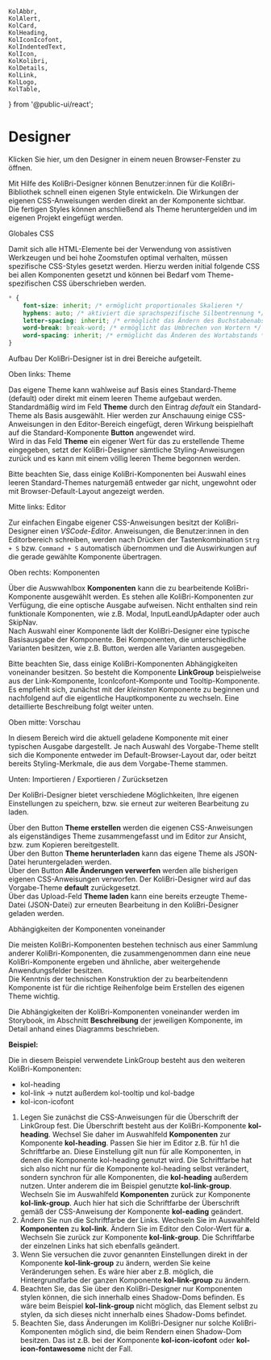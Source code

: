	KolAbbr,
	KolAlert,
	KolCard,
	KolHeading,
	KolIconIcofont,
	KolIndentedText,
	KolIcon,
	KolKolibri,
	KolDetails,
	KolLink,
	KolLogo,
	KolTable,
} from '@public-ui/react';

# Designer

<div className="grid sm:grid-cols-2">
	<KolCard _headline="Eigenes Theme erstellen" _level={2}>
		<KolLink slot="content" _useCase="nav" _href="/designer" _target="designer">
			<div className="flex gap-4 py-2">
				<KolIcon className="homepage" _icon="fas fa-paint-brush" />
				<span>Klicken Sie hier, um den Designer in einem neuen Browser-Fenster zu öffnen.</span>
			</div>
		</KolLink>
	</KolCard>
</div>

Mit Hilfe des KoliBri-Designer können Benutzer:innen für die KoliBri-Bibliothek schnell einen eigenen
Style entwickeln. Die Wirkungen der eigenen CSS-Anweisungen werden direkt an der Komponente
sichtbar.<br/>
Die fertigen Styles können anschließend als Theme heruntergelden und im eigenen Projekt eingefügt werden.

<kol-heading _level="2">Globales CSS</kol-heading>

Damit sich alle HTML-Elemente bei der Verwendung von assistiven Werkzeugen und bei hohe Zoomstufen optimal verhalten,
müssen spezifische CSS-Styles gesetzt werden. Hierzu werden initial folgende CSS bei allen Komponenten gesetzt und
können bei Bedarf vom Theme-spezifischen CSS überschrieben werden.

```css
* {
	font-size: inherit; /* ermöglicht proportionales Skalieren */
	hyphens: auto; /* aktiviert die sprachspezifische Silbentrennung */
	letter-spacing: inherit; /* ermöglicht das Ändern des Buchstabenabstands */
	word-break: break-word; /* ermöglicht das Umbrechen von Wortern */
	word-spacing: inherit; /* ermöglicht das Änderen des Wortabstands */
}
```

<kol-heading _level="2">Aufbau</kol-heading>
Der KoliBri-Designer ist in drei Bereiche aufgeteilt.

<kol-heading _level="3">Oben links: Theme</kol-heading>

Das eigene Theme kann wahlweise auf Basis eines Standard-Theme (default) oder direkt mit einem leeren Theme aufgebaut
werden. Standardmäßig wird im Feld <b>Theme</b> durch den Eintrag <i> default</i> ein Standard-Theme als Basis ausgewählt.
Hier werden zur Anschauung einige CSS-Anweisungen in den Editor-Bereich eingefügt, deren Wirkung beispielhaft auf die
Standard-Komponente <b>Button</b> angewendet wird.<br />
Wird in das Feld <b>Theme</b> ein eigener Wert für das zu erstellende Theme eingegeben, setzt der KoliBri-Designer sämtliche
Styling-Anweisungen zurück und es kann mit einem völlig leeren Theme begonnen werden.

<kol-indented-text>Bitte beachten Sie, dass einige KoliBri-Komponenten bei Auswahl eines leeren Standard-Themes naturgemäß entweder
gar nicht, ungewohnt oder mit Browser-Default-Layout angezeigt werden.</kol-indented-text>

<kol-heading _level="3">Mitte links: Editor</kol-heading>

Zur einfachen Eingabe eigener CSS-Anweisungen besitzt der KoliBri-Designer einen <i>VSCode-Editor</i>. Anweisungen, die Benutzer:innen
in den Editorbereich schreiben, werden nach Drücken der Tastenkombination <code>Strg + S</code> bzw. <code>Command + S</code>
automatisch übernommen und die Auswirkungen auf die gerade gewählte Komponente übertragen.

<kol-heading _level="3">Oben rechts: Komponenten</kol-heading>

Über die Auswwahlbox <b>Komponenten</b> kann die zu bearbeitende KoliBri-Komponente ausgewählt werden. Es stehen alle KoliBri-Komponenten zur Verfügung,
die eine optische Ausgabe aufweisen. Nicht enthalten sind rein funktionale Komponenten, wie z.B. Modal, InputLeandUpAdapter oder auch SkipNav.<br/>
Nach Auswahl einer Komponente lädt der KoliBri-Designer eine typische Basisausgabe der Komponente. Bei Komponenten, die unterschiedliche Varianten besitzen, wie z.B.
Button, werden alle Varianten ausgegeben.

<kol-indented-text>Bitte beachten Sie, dass einige KoliBri-Komponenten Abhängigkeiten voneinander besitzen. So besteht die Komponente <b> LinkGroup</b>
beispielweise aus der Link-Komponente, IconIcofont-Komponte und Tooltip-Komponente. Es empfiehlt sich, zunächst mit der <i>kleinsten</i>
Komponente zu beginnen und nachfolgend auf die eigentliche Hauptkomponente zu wechseln. Eine detaillierte Beschreibung folgt weiter unten.</kol-indented-text>

<kol-heading _level="3">Oben mitte: Vorschau</kol-heading>

In diesem Bereich wird die aktuell geladene Komponente mit einer typischen Ausgabe dargestellt. Je nach Auswahl des Vorgabe-Theme stellt sich die
Komponente entweder im Default-Browser-Layout dar, oder beitzt bereits Styling-Merkmale, die aus dem Vorgabe-Theme stammen.<br/>

<kol-heading _level="3">Unten: Importieren / Exportieren / Zurücksetzen</kol-heading>

Der KoliBri-Designer bietet verschiedene Möglichkeiten, Ihre eigenen Einstellungen zu speichern, bzw. sie erneut zur weiteren Bearbeitung zu laden.

Über den Button <b> Theme erstellen </b> werden die eigenen CSS-Anweisungen als eigenständiges Theme zusammengefasst und im Editor zur Ansicht, bzw. zum
Kopieren bereitgestellt.<br/>
Über den Button <b> Theme herunterladen</b> kann das eigene Theme als JSON-Datei heruntergeladen werden.<br/>
Über den Button <b>Alle Änderungen verwerfen</b> werden alle bisherigen eigenen CSS-Anweisungen verworfen. Der KoliBri-Designer wird auf das
Vorgabe-Theme <b> default</b> zurückgesetzt.<br/>
Über das Upload-Feld <b>Theme laden</b> kann eine bereits erzeugte Theme-Datei (JSON-Datei) zur erneuten Bearbeitung in den KoliBri-Designer geladen werden.

<kol-heading _level="2">Abhängigkeiten der Komponenten voneinander</kol-heading>

Die meisten KoliBri-Komponenten bestehen technisch aus einer Sammlung anderer KoliBri-Komponenten, die zusammengenommen dann eine neue
KoliBri-Komponente ergeben und ähnliche, aber weitergehende Anwendungsfelder besitzen.<br/>
Die Kenntnis der technischen Konstruktion der zu bearbeitendenn Komponente ist für die richtige Reihenfolge beim Erstellen des eigenen Theme wichtig.

<kol-indented-text>Die Abhängigkeiten der KoliBri-Komponenten voneinander werden im Storybook, im Abschnitt <b >Beschreibung</b>
der jeweiligen Komponente, im Detail anhand eines Diagramms beschrieben.</kol-indented-text>

<p>
	<b>Beispiel:</b>
</p>

<kol-link-group _heading="Überschrift" _links="[{'_label':'Link 1', '_icon':'icofont-home','_href':'test'},{'_label':'Link 2', '_icon':'icofont-phone','_href':'test'}]" _list-style-type="none"></kol-link-group>

Die in diesem Beispiel verwendete LinkGroup besteht aus den weiteren KoliBri-Komponenten:

- kol-heading
- kol-link -> nutzt außerdem kol-tooltip und kol-badge
- kol-icon-icofont

1. Legen Sie zunächst die CSS-Anweisungen für die Überschrift der LinkGroup fest. Die Überschrift besteht aus der KoliBri-Komponente <b> kol-heading</b>.
   Wechsel Sie daher im Auswahlfeld <b>Komponenten</b> zur Komponente <b>kol-heading</b>. Passen Sie hier im Editor z.B. für h1 die Schriftfarbe an. Diese Einstellung gilt
   nun für alle Komponenten, in denen die Komponente kol-heading genutzt wird. Die Schriftfarbe hat sich also nicht nur für die Komponente kol-heading selbst
   verändert, sondern synchron für alle Komponenten, die <b>kol-heading</b> außerdem nutzen. Unter anderem die im Beispiel genutzte <b>kol-link-group</b>.<br/>Wechseln Sie im Auswahlfeld <b>Komponenten</b>
   zurück zur Komponente <b>kol-link-group</b>. Auch hier hat sich die Schriftfarbe der Überschrift gemäß der CSS-Anweisung der Komponente <b>kol-eading</b> geändert.
2. Ändern Sie nun die Schriftfarbe der Links. Wechseln Sie im Auswahlfeld <b>Komponenten</b> zu <b>kol-link</b>. Ändern Sie im Editor den Color-Wert für <b>a</b>. Wechseln Sie zurück zur Komponente
   <b>kol-link-group</b>. Die Schriftfarbe der einzelnen Links hat sich ebenfalls geändert.
3. Wenn Sie versuchen die zuvor genannten Einstellungen direkt in der Komponente <b>kol-link-group</b> zu ändern, werden Sie keine Veränderungen sehen.
   Es wäre hier aber z.B. möglich, die Hintergrundfarbe der ganzen Komponente <b>kol-link-group</b> zu ändern.
4. Beachten Sie, das Sie über den KoliBri-Designer nur Komponenten stylen können, die sich innerhalb eines Shadow-Doms befinden.
   Es wäre beim Beispiel <b>kol-link-group</b> nicht möglich, das Element <b><kol-link-group></kol-link-group></b> selbst zu stylen, da sich dieses nicht
   innerhalb eines Shadow-Doms befindet.
5. Beachten Sie, dass Änderungen im KoliBri-Designer nur solche KoliBri-Komponenten möglich sind, die beim Rendern einen Shadow-Dom besitzen. Das ist z.B. bei
   der Komponente <b>kol-icon-icofont</b> oder <b>kol-icon-fontawesome</b> nicht der Fall.
